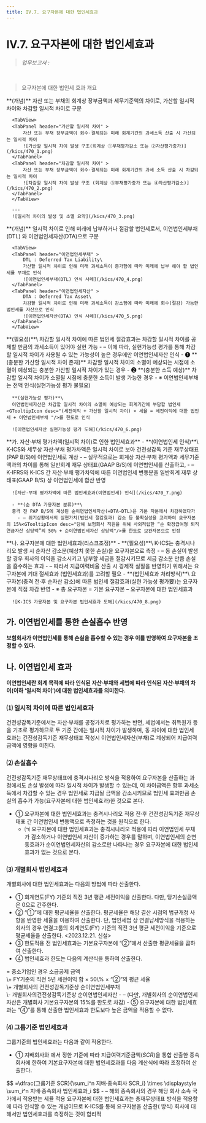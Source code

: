 ```yaml
---
title: IV.7. 요구자본에 대한 법인세효과
---
```

# IV.7. 요구자본에 대한 법인세효과

> _업무보고서 :_ <OverlayDemo id ="AI721"/>
<br/>

> 요구자본에 대한 법인세 효과 개요

<Accordion activeIndex={[]}>
<AccordionTab header="1. 일시적 차이의 개념">
      **(개념)** 자산 또는 부채의 회계상 장부금액과 세무기준액의 차이로, 가산할 일시적 차이와 차감할 일시적 차이로 구분

      <TabView>
      <TabPanel header="가산할 일시적 차이" >
          자산 또는 부채 장부금액이 회수·결제되는 미래 회계기간의 과세소득 산출 시 가산되는 일시적 차이
          ![가산할 일시적 차이 발생 구조(회계상 ①부채평가감소 또는 ②자산평가증가)](/kics/470_1.png)
      </TabPanel>
      <TabPanel header="차감할 일시적 차이" >
          자산 또는 부채 장부금액이 회수·결제되는 미래 회계기간의 과세 소득 산출 시 차감되는 일시적 차이
          ![차감할 일시적 차이 발생 구조 (회계상 ③부채평가증가 또는 ④자산평가감소)](/kics/470_2.png)
      </TabPanel>
      </TabView>

      ---
      ![일시적 차이의 발생 및 소멸 요약](/kics/470_3.png)

</AccordionTab>
<AccordionTab header="2. 이연법인세의 개념">
      **(개념)** 일시적 차이로 인해 미래에 납부하거나 절감할 법인세로서, 이연법인세부채(DTL) 와 이연법인세자산(DTA)으로 구분

      <TabView>
      <TabPanel header="이연법인세부채" >
          DTL : Deferred Tax Liability\
          가산할 일시적 차이로 인해 미래 과세소득이 증가함에 따라 미래에 납부 해야 할 법인세를 부채로 인식
          ![이연법인세부채(DTL) 인식 사례](/kics/470_4.png)
      </TabPanel>
      <TabPanel header="이연법인세자산" >
          DTA : Deferred Tax Asset\
          차감할 일시적 차이로 인해 미래 과세소득이 감소함에 따라 미래에 회수(절감) 가능한 법인세를 자산으로 인식
          ![이연법인세자산(DTA) 인식 사례](/kics/470_5.png)
      </TabPanel>
      </TabView>

</AccordionTab>
<AccordionTab header="3. 이연법인세자산에 대한 실현가능성 평가">
      **(필요성)**\
      차감할 일시적 차이에 따른 법인세 절감효과는 차감할 일시적 차이를 공제할 만큼의 과세소득이 있어야 실현 가능<GTooltipIcon desc="예시) 연말정산 시 총급여액이 100이고 소득공제 가능액이 300인 경우 200만큼에 대해서는 절세효과 없음 (100만큼은 절세효과 실현 가능)"/>
      - – 이에 따라, 실현가능성 평가를 통해 차감할 일시적 차이가 사용될 수 있는 가능성이 높은 경우에만 이연법인세자산 인식
        - ❶ **(충분한 가산할 일시적 차이 존재)** 차감할 일시적 차이의 소멸이 예상되는 시점에 소멸이 예상되는 충분한 가산할 일시적 차이가 있는 경우
        - ❷ **(충분한 소득 예상)** 차감할 일시적 차이가 소멸될 시점에 충분한 소득이 발생 가능한 경우
        - ※ 이연법인세부채는 전액 인식(실현가능성 평가 불필요)
      <br/>

      **(실현가능성 평가)**\
      이연법인세자산은 차감할 일시적 차이의 소멸이 예상되는 회계기간에 부담할 법인세<GTooltipIcon desc="(세전이익 + 가산할 일시적 차이) × 세율 = 세전이익에 대한 법인세 + 이연법인세부채 "/>를 한도로 인식

      ![이연법인세자산 실현가능성 평가 도해](/kics/470_6.png)

</AccordionTab>
<AccordionTab header="4. K-ICS상 법인세효과의 유형 및 인식">
<TabView>
<TabPanel header="자산·부채 평가차액">
      **가. 자산·부채 평가차액(일시적 차이)로 인한 법인세효과**
      - **(이연법인세 인식)**\
      K-ICS와 세무상 자산·부채 평가차액은 일시적 차이로 보아 건전성감독 기준 재무상태표(PAP B/S)에 이연법인세로 계상
        - – 실무적으로는 회계상 자산·부채 평가액과 세무기준액과의 차이를 통해 일반회계 재무 상태표(GAAP B/S)에 이연법인세를 산출하고,
        - – K-IFRS와 K-ICS 간 자산·부채 평가차익에 따른 이연법인세 변동분을 일반회계 재무 상태표(GAAP B/S) 상 이연법인세에 합산 반영

      ![자산·부채 평가차액에 따른 법인세효과(이연법인세) 인식](/kics/470_7.png)
      
      - **(순 DTA 가용자본 분류)**\
      충격 전 PAP B/S에 계상된 순이연법인세자산(=DTA-DTL)은 기본 자본에서 차감하였다가
        - – 위기상황에서의 실현가치(법인세 절감효과) 감소 등 불확실성을 고려하여 요구자본의 15%<GTooltipIcon desc="당해 보험회사 직원을 위해 사외적립한 “순 확정급여형 퇴직연금자산 상당액”의 50% + 순이연법인세자산 상당액"/>를 한도로 보완자본으로 인정

</TabPanel>
<TabPanel header="요구자본">
      **나. 요구자본에 대한 법인세효과(리스크조정)**
      - **(필요성)**\
      K-ICS는 충격시나리오 발생 시 순자산 감소분(예상치 못한 손실)을 요구자본으로 측정
        - – 동 손실이 발생할 경우 회사의 이익을 감소시키고 납부할 세금을 절감시키므로 세금 감소분 만큼 손실을 흡수하는 효과
        - – 따라서 지급여력비율 산출 시 경제적 실질을 반영하기 위해서는 요구자본에 기대 절세효과 (법인세효과)를 고려할 필요
      - **(법인세효과 처리방식)**\
      요구자본(충격 전·후 순자산 감소)에 따른 법인세 절감효과(실현 가능성 평가要)는 요구자본에 직접 차감 반영
        - ※ 총 요구자본 = 기본 요구자본 – 요구자본에 대한 법인세효과 <GTooltipIcon desc="Min(기본 요구자본×세율, 실현가능성 평가금액)"/>

      ![K-ICS 가용자본 및 요구자본 법인세효과 도해](/kics/470_8.png)
</TabPanel>
</TabView>

</AccordionTab>
</Accordion>


## 가. 이연법인세를 통한 손실흡수 반영
**보험회사가 이연법인세를 통해 손실을 흡수할 수 있는 경우 이를 반영하여 요구자본을 조정할 수 있다.**

## 나. 이연법인세 효과
**이연법인세란 회계 목적에 따라 인식된 자산·부채와 세법에 따라 인식된 자산·부채의 차이(이하 ‘일시적 차이’)에 대한 법인세효과를 의미한다.**

### ⑴ 일시적 차이에 따른 법인세효과
건전성감독기준에서는 자산·부채를 공정가치로 평가하는 반면, 세법에서는 취득원가 등을 기초로 평가하므로 두 기준 간에는 일시적 차이가 발생하며, 동 차이에 대한 법인세 효과는 건전성감독기준 재무상태표 작성시 이연법인세자산(부채)로 계상되어 지급여력금액에 영향을 미친다.

### ⑵ 손실흡수
건전성감독기준 재무상태표에 충격시나리오 방식을 적용하여 요구자본을 산출하는 과정에서도 손실 발생에 따라 일시적 차이가 발생할 수 있는데, 이 차이금액은 향후 과세소득에서 차감할 수 있는 경우 법인세로 지급될 금액을 감소시키므로 법인세 효과만큼 손실의 흡수가 가능(요구자본에 대한 법인세효과)한 것으로 본다.

- ① 요구자본에 대한 법인세효과는 충격시나리오 적용 전·후 건전성감독기준 재무상태표 간 이연법인세 변동액으로 측정하는 것을 원칙으로 한다.
  - ㈀ 요구자본에 대한 법인세효과는 충격시나리오 적용에 따라 이연법인세 부채가 감소하거나 이연법인세 자산이 증가하는 경우를 말하며, 이연법인세의 순변동효과가 순이연법인세자산의 감소로만 나타나는 경우 요구자본에 대한 법인세효과가 없는 것으로 본다.

### ⑶ 개별회사 법인세효과
개별회사에 대한 법인세효과는 다음의 방법에 따라 산출한다.

- ① 회계연도(FY) 기준의 직전 3년 평균 세전이익을 산출한다. 다만, 당기손실금액은 0으로 간주한다.
- ② “①”에 대한 평균세율을 산출한다. 평균세율은 해당 결산 시점의 법규개정 사항을 반영한 세율을 이용하여 산출한다. 단, 법인세법 상 연결납세방식을 적용하는 회사의 경우 연결그룹의 회계연도(FY) 기준의 직전 3년 평균 세전이익을 기준으로 평균세율을 산출한다. \<2023.12.21. 신설>
- ③ 한도적용 전 법인세효과는 기본요구자본에 “②”에서 산출한 평균세율을 곱하여 산출한다.
- ④ 법인세효과 한도는 다음의 계산식을 통하여 산출한다.
<GMath  title ="요구자본의 법인세효과 한도">
= 중소기업인 경우 소급공제 금액<br/>
\+ FY기준의 직전 5년 세전이익 합 × 50\% × “②”의 평균 세율<br/>
\+ 개별회사의 건전성감독기준상 순이연법인세부채<br/>
\- 개별회사의건전성감독기준상 순이연법인세자산
</GMath>
<GCmt>
    - – (다만, 개별회사의 순이연법인세자산은 개별회사 기본요구자본의 15%를 한도로 차감)
</GCmt>
- ⑤ 요구자본에 대한 법인세효과는 “④”를 통해 산출한 법인세효과 한도보다 높은 금액을 적용할 수 없다.

### ⑷ 그룹기준 법인세효과
그룹기준의 법인세효과는 다음과 같이 적용한다.

- ① 지배회사와 <OverlayDemo id="412_나"/>에서 정한 기준에 따라 지급여력기준금액($SCR$)을 통합 산출한 종속회사에 한하여 기본요구자본에 대한 법인세효과를 다음 계산식에 따라 조정하여 산출한다.
<GMath  title ="그룹기준 법인세효과">
$$
=\dfrac{그룹기준 SCR}{\sum_i^n 지배·종속회사 SCR_i} \times \displaystyle \sum_i^n 지배·종속회사 법인세효과_i
$$
</GMath>
<GCmt>
    - – 해외 종속회사의 경우 해당 회사 소속 국가에서 적용받는 세율 적용
</GCmt>
<Accordion multiple activeIndex={[]}>
<AccordionTab header="계정별 합산방식을 통해 요구자본을 산출하는 종속회사만 법인세효과를 인정하는 이유">
      요구자본에 대한 법인세효과는 총재무상태표 방식을 적용함에 따라 인식할 수 있는 개념이므로 K-ICS를 통해 요구자본을 산출한( <OverlayDemo id="계정별합산"/> 방식) 회사에 대해서만 법인세효과를 측정하는 것이 합리적
</AccordionTab>
</Accordion>
